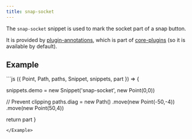 ```yaml
---
title: snap-socket
---
```


The `snap-socket` snippet is used to mark the socket part of a snap button.

It is provided by [plugin-annotations](/reference/plugins/annotations/), which is
part of [core-plugins](/reference/plugins/core) (so it is available by default).

## Example

<Example caption="An example of the snap-socket snippet">
```js
({ Point, Path, paths, Snippet, snippets, part }) => {

  snippets.demo = new Snippet('snap-socket', new Point(0,0))

  // Prevent clipping
  paths.diag = new Path()
    .move(new Point(-50,-4))
    .move(new Point(50,4))

  return part
}
```
</Example>

